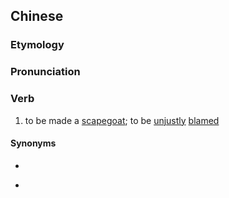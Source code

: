 {{also|食死猫}}
==Chinese==
{{zh-forms|s=食死猫|lit=to eat a dead cat}}

===Etymology===
{{rfe|lang=zh}}

===Pronunciation===
{{zh-pron
|c=sik6 sei2 maau1
|cat=v
}}

===Verb===
{{zh-verb}}

# {{lb|zh|Cantonese}} to be made a [[scapegoat]]; to be [[unjust]]ly [[blame]]d

====Synonyms====
* {{zh-l|孭鑊|me1 wok6}}
* {{qualifier|Mandarin}} {{zh-l|背黑鍋}}
